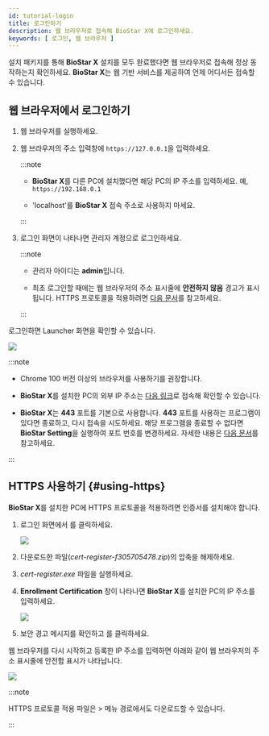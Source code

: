 ```yaml
---
id: tutorial-login
title: 로그인하기
description: 웹 브라우저로 접속해 BioStar X에 로그인하세요.
keywords: [ 로그인, 웹 브라우저 ]
---
```


설치 패키지를 통해 **BioStar X** 설치를 모두 완료했다면 웹 브라우저로 접속해 정상 동작하는지 확인하세요. **BioStar X**는 웹 기반 서비스를 제공하여 언제 어디서든 접속할 수 있습니다.

## 웹 브라우저에서 로그인하기

1. 웹 브라우저를 실행하세요.

1. 웹 브라우저의 주소 입력창에 `https://127.0.0.1`을 입력하세요.

    :::note

    * **BioStar X**를 다른 PC에 설치했다면 해당 PC의 IP 주소를 입력하세요. 예, `https://192.168.0.1`

    * 'localhost'를 **BioStar X** 접속 주소로 사용하지 마세요.

    :::

1. 로그인 화면이 나타나면 관리자 계정으로 로그인하세요.

    :::note

    * 관리자 아이디는 **admin**입니다. 

    * 최초 로그인할 때에는 웹 브라우저의 주소 표시줄에 **안전하지 않음** 경고가 표시됩니다. HTTPS 프로토콜을 적용하려면 [다음 문서](#using-https)를 참고하세요.

    :::

로그인하면 <Cmd>Launcher</Cmd> 화면을 확인할 수 있습니다.

<Image src='/img/biostarx-main-launcher.png' alone />

:::note

* Chrome 100 버전 이상의 브라우저를 사용하기를 권장합니다.

* **BioStar X**를 설치한 PC의 외부 IP 주소는 [다음 링크](https://whatismyipaddress.com/)로 접속해 확인할 수 있습니다.

* **BioStar X**는 **443** 포트를 기본으로 사용합니다. **443** 포트를 사용하는 프로그램이 있다면 종료하고, 다시 접속을 시도하세요. 해당 프로그램을 종료할 수 없다면 **BioStar Setting**을 실행하여 포트 번호를 변경하세요. 자세한 내용은 [다음 문서](change-port)를 참고하세요.

:::

## HTTPS 사용하기 {#using-https}

**BioStar X**를 설치한 PC에 HTTPS 프로토콜을 적용하려면 인증서를 설치해야 합니다.

1. 로그인 화면에서 <Cmd sid='https.download' />를 클릭하세요.

    <Image src='/img/biostar-login-download-https.png' />

1. 다운로드한 파일(*cert-register-f305705478.zip*)의 압축을 해제하세요.

1. *cert-register.exe* 파일을 실행하세요.

1. **Enrollment Certification** 창이 나타나면 **BioStar X**를 설치한 PC의 IP 주소를 입력하세요.

    <Image src='/img/common/biostar-enrollment-certi.png' alone />

1. 보안 경고 메시지를 확인하고 <Cmd sid='button.yes' className='bold' />를 클릭하세요.

웹 브라우저를 다시 시작하고 등록한 IP 주소를 입력하면 아래와 같이 웹 브라우저의 주소 표시줄에 안전함 표시가 나타납니다.

<Image src='/img/biostar-enrollment-result.png' />

:::note

HTTPS 프로토콜 적용 파일은 <Cmd sid='common.setting' /> > <Cmd sid='setting.https.https' /> 메뉴 경로에서도 다운로드할 수 있습니다.

:::